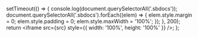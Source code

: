 
<Meta title="Tests/Unit - coverage" />

  setTimeout(() => {
    console.log(document.querySelectorAll('.sbdocs'));
    document.querySelectorAll('.sbdocs').forEach((elem) => {
      elem.style.margin = 0;
      elem.style.padding = 0;
      elem.style.maxWidth = '100%';
    });
  }, 200);
  return <iframe src={src} style={{ width: '100%', height: '100%' }} />;
};

<FullscreenIframe src="https://vernite.github.io/frontend/coverage/" />
